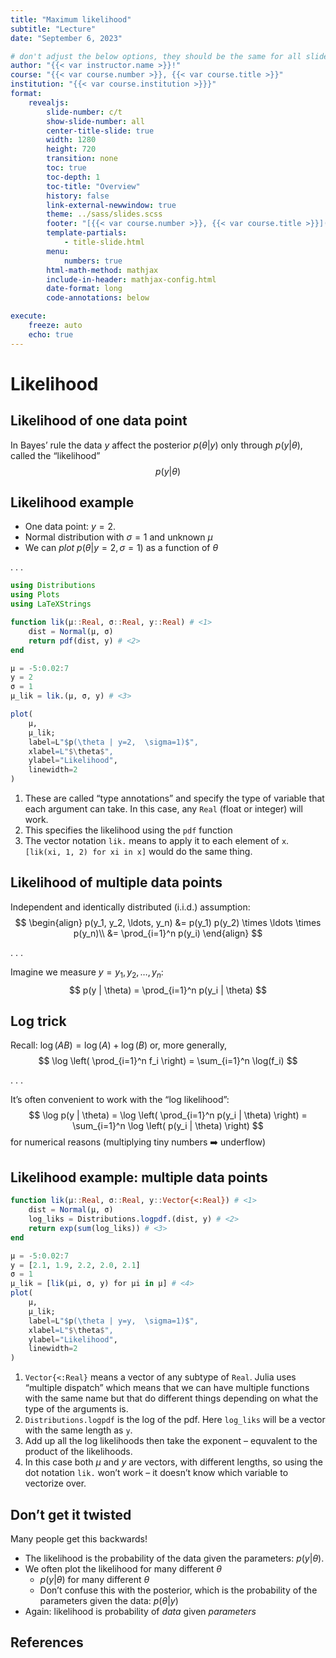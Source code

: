 ```yaml
---
title: "Maximum likelihood"
subtitle: "Lecture"
date: "September 6, 2023"

# don't adjust the below options, they should be the same for all slides
author: "{{< var instructor.name >}}!"
course: "{{< var course.number >}}, {{< var course.title >}}"
institution: "{{< var course.institution >}}}"
format:
    revealjs:
        slide-number: c/t
        show-slide-number: all
        center-title-slide: true
        width: 1280
        height: 720
        transition: none
        toc: true
        toc-depth: 1
        toc-title: "Overview"
        history: false
        link-external-newwindow: true
        theme: ../sass/slides.scss
        footer: "[{{< var course.number >}}, {{< var course.title >}}]({{< var course.url >}})"
        template-partials:
            - title-slide.html
        menu:
            numbers: true
        html-math-method: mathjax
        include-in-header: mathjax-config.html
        date-format: long
        code-annotations: below

execute:
    freeze: auto
    echo: true
---
```


# Likelihood

## Likelihood of one data point

In Bayes' rule the data $y$ affect the posterior $p(\theta | y)$ only through $p(y | \theta)$, called the "likelihood"
$$
p(y | \theta)
$$

## Likelihood example {.scrollable .smaller}

::: {.incremental}

- One data point: $y=2$.
- Normal distribution with $\sigma = 1$ and unknown $\mu$
- We can *plot* $p(\theta | y = 2, \sigma = 1)$ as a function of $\theta$

:::

. . .

```julia
using Distributions
using Plots
using LaTeXStrings

function lik(μ::Real, σ::Real, y::Real) # <1>
    dist = Normal(μ, σ)
    return pdf(dist, y) # <2>
end

μ = -5:0.02:7
y = 2
σ = 1
μ_lik = lik.(μ, σ, y) # <3>

plot(
    μ,
    μ_lik;
    label=L"$p(\theta | y=2,  \sigma=1)$",
    xlabel=L"$\theta$",
    ylabel="Likelihood",
    linewidth=2
)
```

1. These are called "type annotations" and specify the type of variable that each argument can take. In this case, any `Real` (float or integer) will work.
2. This specifies the likelihood using the `pdf` function
3. The vector notation `lik.` means to apply it to each element of `x`. `[lik(xi, 1, 2) for xi in x]` would do the same thing.

## Likelihood of multiple data points

Independent and identically distributed (i.i.d.) assumption:
$$
\begin{align}
p(y_1, y_2, \ldots, y_n) &= p(y_1) p(y_2) \times \ldots \times p(y_n)\\
 &= \prod_{i=1}^n p(y_i)
\end{align}
$$

. . .

Imagine we measure $y = y_1, y_2, \ldots, y_n$:
$$
p(y | \theta) = \prod_{i=1}^n p(y_i | \theta)
$$

## Log trick

Recall: $\log(AB) = \log(A) + \log(B)$ or, more generally,
$$
\log \left( \prod_{i=1}^n f_i \right) = \sum_{i=1}^n \log(f_i)
$$

. . .

It's often convenient to work with the "log likelihood":
$$
\log p(y | \theta) =  \log \left( \prod_{i=1}^n p(y_i | \theta) \right) = \sum_{i=1}^n \log \left( p(y_i | \theta) \right)
$$
for numerical reasons (multiplying tiny numbers ➡️ underflow)

## Likelihood example: multiple data points {.scrollable .smaller}

```julia
function lik(μ::Real, σ::Real, y::Vector{<:Real}) # <1>
    dist = Normal(μ, σ)
    log_liks = Distributions.logpdf.(dist, y) # <2>
    return exp(sum(log_liks)) # <3>
end

μ = -5:0.02:7
y = [2.1, 1.9, 2.2, 2.0, 2.1]
σ = 1
μ_lik = [lik(μi, σ, y) for μi in μ] # <4>
plot(
    μ,
    μ_lik;
    label=L"$p(\theta | y=y,  \sigma=1)$",
    xlabel=L"$\theta$",
    ylabel="Likelihood",
    linewidth=2
)
```

1. `Vector{<:Real}` means a vector of any subtype of `Real`. Julia uses "multiple dispatch" which means that we can have multiple functions with the same name but that do different things depending on what the type of the arguments is.
2. `Distributions.logpdf` is the log of the pdf. Here `log_liks` will be a vector with the same length as `y`.
3. Add up all the log likelihoods then take the exponent -- equvalent to the product of the likelihoods.
4. In this case both $\mu$ and $y$ are vectors, with different lengths, so using the dot notation `lik.` won't work -- it doesn't know which variable to vectorize over.

## Don't get it twisted

::: {.note}
Many people get this backwards!
:::

::: {.incremental}

- The likelihood is the probability of the data given the parameters: $p(y | \theta)$.
- We often plot the likelihood for many different $\theta$
    - $p(y | \theta)$ for many different $\theta$
    - Don't confuse this with the posterior, which is the probability of the parameters given the data: $p(\theta | y)$
- Again: likelihood is probability of *data* given *parameters*

:::

## References
